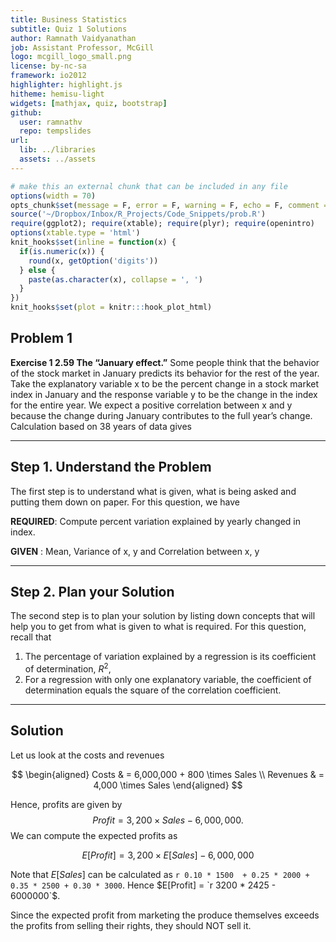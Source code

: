 ```yaml
---
title: Business Statistics
subtitle: Quiz 1 Solutions
author: Ramnath Vaidyanathan
job: Assistant Professor, McGill 
logo: mcgill_logo_small.png
license: by-nc-sa
framework: io2012
highlighter: highlight.js
hitheme: hemisu-light
widgets: [mathjax, quiz, bootstrap]
github:
  user: ramnathv
  repo: tempslides
url:
  lib: ../libraries
  assets: ../assets
---
```


```r
# make this an external chunk that can be included in any file
options(width = 70)
opts_chunk$set(message = F, error = F, warning = F, echo = F, comment = NA, fig.align = 'center', dpi = 100, fig.height = 4.5, fig.width = 8, tidy = F, fig.path = 'fig/', cache = FALSE, cache.path = '.cache/')
source('~/Dropbox/Inbox/R_Projects/Code_Snippets/prob.R')
require(ggplot2); require(xtable); require(plyr); require(openintro)
options(xtable.type = 'html')
knit_hooks$set(inline = function(x) {
  if(is.numeric(x)) {
    round(x, getOption('digits'))
  } else {
    paste(as.character(x), collapse = ', ')
  }
})
knit_hooks$set(plot = knitr:::hook_plot_html)
```

## Problem 1 ##

<style type="text/css">
article > p, article li{
/*  font-family: "Lucida Grande";*/
/*  color: #363636;*/
}
</style>

**Exercise 1 2.59 The "January effect."** Some people think that the behavior of the stock market in January predicts its behavior for the rest of the year. Take the explanatory variable x to be the percent change in a stock market index in January and the response variable y to be the change in the index for the entire year. We expect a positive correlation between x and y because the change during January contributes to the full year’s change. Calculation based on 38 years of data gives

---

## Step 1. Understand the Problem ##

The first step is to understand what is given, what is being asked and putting them down on paper. For this question, we have

**REQUIRED**: Compute percent variation explained by yearly changed in index.

**GIVEN**   :  Mean, Variance of x, y and Correlation between x, y

---

## Step 2. Plan your Solution

The second step is to plan your solution by listing down concepts that will help you to get from what is given to what is required.
For this question, recall that 

1. The percentage of variation explained by a regression is its coefficient of determination, $R^2$, 
2. For a regression with only one explanatory variable, the coefficient of determination equals the square of the correlation coefficient.

---

## Solution ##

Let us look at the costs and revenues

$$
\begin{aligned}
Costs & = 6,000,000 + 800 \times Sales \\
Revenues & = 4,000 \times Sales
\end{aligned}
$$

Hence, profits are given by $$Profit = 3,200\times Sales - 6,000,000.$$ We can compute the expected profits as

$$E[Profit] = 3,200 \times E[Sales] - 6,000,000$$

Note that $E[Sales]$ can be calculated as `r 0.10 * 1500  + 0.25 * 2000 + 0.35 * 2500 + 0.30 * 3000`. Hence $E[Profit] = `r 3200 * 2425 - 6000000`$.

Since the expected profit from marketing the produce themselves exceeds the profits from selling their rights, they should NOT sell it.
